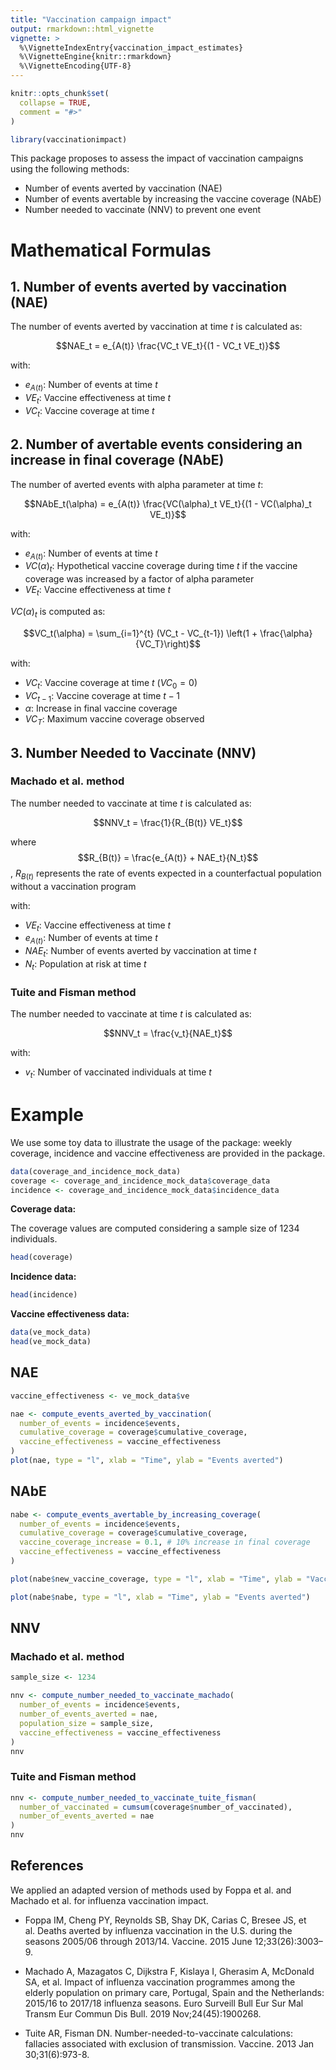 ```yaml
---
title: "Vaccination campaign impact"
output: rmarkdown::html_vignette
vignette: >
  %\VignetteIndexEntry{vaccination_impact_estimates}
  %\VignetteEngine{knitr::rmarkdown}
  %\VignetteEncoding{UTF-8}
---
```


```r
knitr::opts_chunk$set(
  collapse = TRUE,
  comment = "#>"
)
```

```r
library(vaccinationimpact)
```

This package proposes to assess the impact of vaccination campaigns using the following methods:

- Number of events averted by vaccination (NAE)
- Number of events avertable by increasing the vaccine coverage (NAbE)
- Number needed to vaccinate (NNV) to prevent one event

# Mathematical Formulas

## 1. Number of events averted by vaccination (NAE)

The number of events averted by vaccination at time $t$ is calculated as:

$$NAE_t = e_{A(t)} \frac{VC_t VE_t}{(1 - VC_t VE_t)}$$

with:

- $e_{A(t)}$: Number of events at time $t$
- $VE_t$: Vaccine effectiveness at time $t$
- $VC_t$: Vaccine coverage at time $t$

## 2. Number of avertable events considering an increase in final coverage (NAbE)

The number of averted events with alpha parameter at time $t$:

$$NAbE_t(\alpha) = e_{A(t)} \frac{VC(\alpha)_t VE_t}{(1 - VC(\alpha)_t VE_t)}$$

with:

- $e_{A(t)}$: Number of events at time $t$
- $VC(\alpha)_t$: Hypothetical vaccine coverage during time $t$ if the vaccine coverage was increased by a factor of alpha parameter
- $VE_t$: Vaccine effectiveness at time $t$

$VC(\alpha)_t$ is computed as:

$$VC_t(\alpha) = \sum_{i=1}^{t} (VC_t - VC_{t-1}) \left(1 + \frac{\alpha}{VC_T}\right)$$

with:

- $VC_t$: Vaccine coverage at time $t$ ($VC_0 = 0$)
- $VC_{t-1}$: Vaccine coverage at time $t-1$
- $\alpha$: Increase in final vaccine coverage
- $VC_T$: Maximum vaccine coverage observed

## 3. Number Needed to Vaccinate (NNV)

### Machado et al. method

The number needed to vaccinate at time $t$ is calculated as:

$$NNV_t = \frac{1}{R_{B(t)} VE_t}$$

where $$R_{B(t)} = \frac{e_{A(t)} + NAE_t}{N_t}$$, $R_{B(t)}$ represents the rate of events expected in a counterfactual population without a vaccination program

with:

- $VE_t$: Vaccine effectiveness at time $t$
- $e_{A(t)}$: Number of events at time $t$
- $NAE_t$: Number of events averted by vaccination at time $t$
- $N_t$: Population at risk at time $t$

### Tuite and Fisman method

The number needed to vaccinate at time $t$ is calculated as:

$$NNV_t = \frac{v_t}{NAE_t}$$

with:

- $v_t$: Number of vaccinated individuals at time $t$

# Example

We use some toy data to illustrate the usage of the package: weekly coverage, incidence and vaccine effectiveness are provided in the package.

```r
data(coverage_and_incidence_mock_data)
coverage <- coverage_and_incidence_mock_data$coverage_data
incidence <- coverage_and_incidence_mock_data$incidence_data
```

**Coverage data:**

The coverage values are computed considering a sample size of 1234 individuals.

```r
head(coverage)
```

**Incidence data:**

```r
head(incidence)
```

**Vaccine effectiveness data:**

```r
data(ve_mock_data)
head(ve_mock_data)
```

## NAE

```r
vaccine_effectiveness <- ve_mock_data$ve

nae <- compute_events_averted_by_vaccination(
  number_of_events = incidence$events,
  cumulative_coverage = coverage$cumulative_coverage,
  vaccine_effectiveness = vaccine_effectiveness
)
plot(nae, type = "l", xlab = "Time", ylab = "Events averted")
```

## NAbE

```r
nabe <- compute_events_avertable_by_increasing_coverage(
  number_of_events = incidence$events,
  cumulative_coverage = coverage$cumulative_coverage,
  vaccine_coverage_increase = 0.1, # 10% increase in final coverage
  vaccine_effectiveness = vaccine_effectiveness
)
```

```r
plot(nabe$new_vaccine_coverage, type = "l", xlab = "Time", ylab = "Vaccine coverage with 10% increase")
```

```r
plot(nabe$nabe, type = "l", xlab = "Time", ylab = "Events averted")
```

## NNV

### Machado et al. method

```r
sample_size <- 1234

nnv <- compute_number_needed_to_vaccinate_machado(
  number_of_events = incidence$events,
  number_of_events_averted = nae,
  population_size = sample_size,
  vaccine_effectiveness = vaccine_effectiveness
)
nnv
```

### Tuite and Fisman method

```r
nnv <- compute_number_needed_to_vaccinate_tuite_fisman(
  number_of_vaccinated = cumsum(coverage$number_of_vaccinated),
  number_of_events_averted = nae
)
nnv
```

## References

We applied an adapted version of methods used by Foppa et al. and Machado et al. for influenza vaccination impact.

- Foppa IM, Cheng PY, Reynolds SB, Shay DK, Carias C, Bresee JS, et al. Deaths averted by influenza vaccination in the U.S. during the seasons 2005/06 through 2013/14. Vaccine. 2015 June 12;33(26):3003–9. 

-	Machado A, Mazagatos C, Dijkstra F, Kislaya I, Gherasim A, McDonald SA, et al. Impact of influenza vaccination programmes among the elderly population on primary care, Portugal, Spain and the Netherlands: 2015/16 to 2017/18 influenza seasons. Euro Surveill Bull Eur Sur Mal Transm Eur Commun Dis Bull. 2019 Nov;24(45):1900268. 

- Tuite AR, Fisman DN. Number-needed-to-vaccinate calculations: fallacies associated with exclusion of transmission. Vaccine. 2013 Jan 30;31(6):973-8.